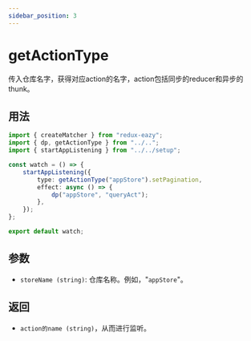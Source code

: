 ```yaml
---
sidebar_position: 3
---
```


# getActionType

传入仓库名字，获得对应action的名字，action包括同步的reducer和异步的thunk。

## 用法

```ts
import { createMatcher } from "redux-eazy";
import { dp, getActionType } from "../..";
import { startAppListening } from "../../setup";

const watch = () => {
	startAppListening({
		type: getActionType("appStore").setPagination,
		effect: async () => {
			dp("appStore", "queryAct");
		},
	});
};

export default watch;
```

## 参数

-   `storeName (string)`: 仓库名称。例如，"`appStore`"。

## 返回

-   `action的name (string)`，从而进行监听。
